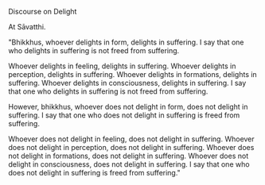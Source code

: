 Discourse on Delight

At Sāvatthi.

"Bhikkhus, whoever delights in form, delights in suffering. I say that one who delights in suffering is not freed from suffering.

Whoever delights in feeling, delights in suffering. Whoever delights in perception, delights in suffering. Whoever delights in formations, delights in suffering. Whoever delights in consciousness, delights in suffering. I say that one who delights in suffering is not freed from suffering.

However, bhikkhus, whoever does not delight in form, does not delight in suffering. I say that one who does not delight in suffering is freed from suffering.

Whoever does not delight in feeling, does not delight in suffering. Whoever does not delight in perception, does not delight in suffering. Whoever does not delight in formations, does not delight in suffering. Whoever does not delight in consciousness, does not delight in suffering. I say that one who does not delight in suffering is freed from suffering."